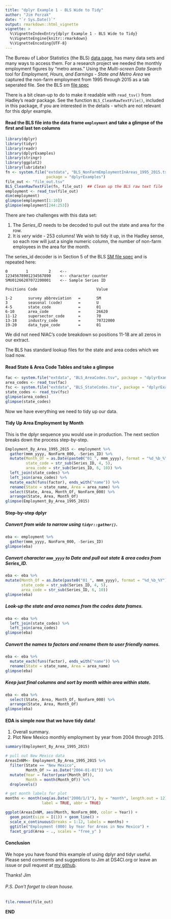```yaml
---
title: "dplyr Example 1 - BLS Wide to Tidy"
author: "Jim Porzak"
date: "`r Sys.Date()`"
output: rmarkdown::html_vignette
vignette: >
  %\VignetteIndexEntry{dplyr Example 1 - BLS Wide to Tidy}
  %\VignetteEngine{knitr::rmarkdown}
  %\VignetteEncoding{UTF-8}
---
```


The Bureau of Labor Statistics (the BLS) [data page](http://www.bls.gov/data/), has
many data sets and many ways to access them. For a research project we needed the
monthly employment figures by "metro areas." Using the _Multi-screen Data Search_ tool for _Employment, Hours, and Earnings - State and Metro Area_ we captured the non-farm employment from 1995 through 2015 as a tab seperated file. See the BLS _sm_ [file spec](http://download.bls.gov/pub/time.series/sm/sm.txt)

There is a bit clean-up to do to make it readable with `read_tsv()` from Hadley's readr package. See the function `BLS_CleanRawTextFile()`, included in this package, if you are interested in the details - which are not relevant for this dplyr example.

#### Read the BLS file into the data frame `employment` and take a glimpse of the first and last  ten columns

```r
library(dplyr)
library(tidyr)
library(readr)
library(dplyrExamples)
library(stringr)
library(ggplot2)
library(lubridate)
fn <- system.file("extdata", "BLS_NonFarmEmploymentInAreas_1995_2015.tsv",
                  package = "dplyrExamples")
file_out <- "file_out.tsv"
BLS_CleanRawTextFile(fn, file_out)  ## Clean up the BLS raw text file
employment <- read_tsv(file_out)
dim(employment)
glimpse(employment[1:10])
glimpse(employment[244:253])
```

There are two challenges with this data set:

1. The *Series_ID* needs to be decoded to pull out the state and area for the row. 
1. It is _very_ wide - 253 columns! We wish to tidy it up, in the Hadley sense, so 
each row will just a single numeric column, the number of non-farm employees in the area for the month.

The series_id decoder is in Section 5 of the BLS [SM file spec](http://download.bls.gov/pub/time.series/sm/sm.txt) and is repeated here:

```
0        1         2    <--
12345678901234567890    <-- character counter 
SMU01266207072200001    <-- Sample Series ID

Positions Code		          			Value

1-2       survey abbreviation	=		SM
3         seasonal (code)   	=		U
4-5       state_code	      	=		01
6-10      area_code	        	=		26620
11-12     supersector_code  	=		70
13-18     industry_code	    	=		70722000
19-20     data_type_code  		=		01
```
We did not need NIAC's code breakdown so positions 11-18 are all zeros in our extract.

The BLS has standard lookup files for the state and area codes which we load now.

#### Read State & Area Code Tables and take a glimpse
```r
fac <- system.file("extdata", "BLS_AreaCodes.tsv", package = "dplyrExamples")
area_codes <- read_tsv(fac)
fsc <- system.file("extdata", "BLS_StateCodes.tsv", package = "dplyrExamples")
state_codes <- read_tsv(fsc)
glimpse(area_codes)
glimpse(state_codes)
```

Now we have everything we need to tidy up our data.

#### Tidy Up Area Employment by Month

This is the dplyr sequence you would use in production. The next section breaks down the process step-by-step.

```r
Employment_By_Area_1995_2015 <- employment %>%
  gather(mmm_yyyy, NonFarm_000, -Series_ID) %>%
  mutate(Month_Of = as.Date(paste0("01_", mmm_yyyy), format = "%d_%b_%Y"),
         state_code = str_sub(Series_ID, 4, 5),
         area_code = str_sub(Series_ID, 6, 10)) %>%
  left_join(state_codes) %>%
  left_join(area_codes) %>%
  mutate_each(funs(factor), ends_with("name")) %>% 
  rename(State = state_name, Area = area_name) %>%
  select(State, Area, Month_Of, NonFarm_000) %>%
  arrange(State, Area, Month_Of)
glimpse(Employment_By_Area_1995_2015)
```

#### Step-by-step dplyr

##### Convert from wide to narrow using `tidyr::gather()`.
```r
eba <- employment %>% 
  gather(mmm_yyyy, NonFarm_000, -Series_ID)
glimpse(eba)
```
##### Convert character `mmm_yyyy` to Date and pull out state & area codes from Series_ID.
```r
eba <- eba %>% 
mutate(Month_Of = as.Date(paste0("01_", mmm_yyyy), format = "%d_%b_%Y"),
       state_code = str_sub(Series_ID, 4, 5),
       area_code = str_sub(Series_ID, 6, 10))
glimpse(eba)  
```
##### Look-up the state and area names from the codes data frames.
```r
eba <- eba %>% 
  left_join(state_codes) %>%
  left_join(area_codes)
glimpse(eba)
```
##### Convert the names to factors and rename them to user friendly names.
```r
eba <- eba %>% 
  mutate_each(funs(factor), ends_with("name")) %>% 
  rename(State = state_name, Area = area_name)
glimpse(eba)
```
##### Keep just final columns and sort by month within area within state.
```r
eba <- eba %>% 
  select(State, Area, Month_Of, NonFarm_000) %>%
  arrange(State, Area, Month_Of)
glimpse(eba)
```


#### EDA is simple now that we have tidy data!
1. Overall summary.
2. Plot New Mexico monthly employment by year from 2004 through 2015.

```r
summary(Employment_By_Area_1995_2015)

# pull out New Mexico data
AreasInNM<- Employment_By_Area_1995_2015 %>% 
  filter(State == "New Mexico",
         Month_Of >= as.Date("2004-01-01")) %>% 
  mutate(Year = factor(year(Month_Of)),
         Month = month(Month_Of)) %>% 
  droplevels()

# get month labels for plot
months <- month(seq(as.Date("2000/1/1"), by = "month", length.out = 12), 
                label = TRUE, abbr = TRUE)

ggplot(AreasInNM, aes(Month, NonFarm_000, color = Year)) + 
  geom_point(size = I(1)) + geom_line() + 
  scale_x_continuous(breaks = 1:12, labels = months) + 
  ggtitle("Employment (000) by Year for Areas in New Mexico") + 
  facet_grid(Area ~ ., scales = "free_y" )
```

#### Conclusion

We hope you have found this example of using dplyr and tidyr useful. Please send comments and suggestions to Jim at DS4CI.org or leave an issue or pull request at [my github](https://github.com/ds4ci/dplyrExamples).

Thanks!
Jim

###### P.S. Don't forget to clean house.
```r
file.remove(file_out)
```

  **END**
